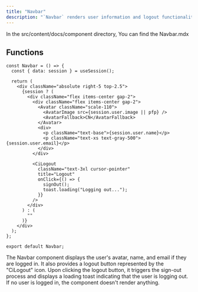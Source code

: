 ```yaml
---
title: "Navbar"
description: "`Navbar` renders user information and logout functionality based on the `session` state retrieved via `useSession`, showing user details and a logout button when authenticated, utilizing the `signOut` function and displaying a logout loading toast."
---
```


In the <Highlight>src/content/docs/component</Highlight> directory, You can find the <Highlight>Navbar.mdx</Highlight>


## Functions

```tsx:Navbar
const Navbar = () => {
  const { data: session } = useSession();

  return (
    <div className="absolute right-5 top-2.5">
      {session ? (
        <div className="flex items-center gap-2">
          <div className="flex items-center gap-2">
            <Avatar className="scale-110">
              <AvatarImage src={session.user.image || pfp} />
              <AvatarFallback>CN</AvatarFallback>
            </Avatar>
            <div>
              <p className="text-base">{session.user.name}</p>
              <p className="text-xs text-gray-500">{session.user.email}</p>
            </div>
          </div>

          <CiLogout
            className="text-3xl cursor-pointer"
            title="Logout"
            onClick={() => {
              signOut();
              toast.loading("Logging out...");
            }}
          />
        </div>
      ) : (
        ""
      )}
    </div>
  );
};

export default Navbar;

```
The Navbar component displays the user's avatar, name, and email if they are logged in. It also provides a logout button represented by the "CiLogout" icon. Upon clicking the logout button, it triggers the sign-out process and displays a loading toast indicating that the user is logging out. If no user is logged in, the component doesn't render anything.